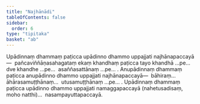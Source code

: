 ```yaml
---
title: "Najhānādi"
tableOfContents: false
sidebar:
  order: 6
type: "tipitaka"
basket: "ab"
---
```



<DynamicBreadcrumb />

<Division number="429">

<Paragraph number="3404">
Upādinnaṃ dhammaṃ paṭicca upādinno dhammo uppajjati najhānapaccayā—  pañcaviññāṇasahagataṃ ekaṃ khandhaṃ paṭicca tayo khandhā …pe…  dve khandhe …pe…  asaññasattānaṃ …pe… .
</Paragraph>

<Paragraph number="3405">
Anupādinnaṃ dhammaṃ paṭicca anupādinno dhammo uppajjati najhānapaccayā—  bāhiraṃ…  āhārasamuṭṭhānaṃ…  utusamuṭṭhānaṃ …pe… .
</Paragraph>

<Paragraph number="3406">
Upādinnaṃ dhammaṃ paṭicca upādinno dhammo uppajjati namaggapaccayā (nahetusadisaṃ, moho natthi)…  nasampayuttapaccayā.
</Paragraph>
</Division>